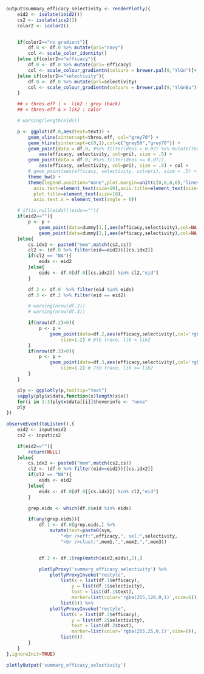 ```r
output$summary_efficacy_selectivity <- renderPlotly({
	eid2 <- isolate(ieid2())
	cs2 <- isolate(ics2())
	color2 <- icolor2()


	if(color2=="no gradient"){
		df.0 <- df.0 %>% mutate(pri="navy")
		col <- scale_color_identity()
	}else if(color2=="efficacy"){
		df.0 <- df.0 %>% mutate(pri=-efficacy)
		col <- scale_colour_gradientn(colours = brewer.pal(9,"YlGn")[4:9])
	}else if(color2=="selectivity"){
		df.0 <- df.0 %>% mutate(pri=selectivity)
		col <- scale_colour_gradientn(colours = brewer.pal(9,"YlGnBu")[4:9])
	}

	## > thres.eff | <  lik2 : grey (back)
	## < thres.eff & > lik2 : color

	# warning(length(eids))

	p <- ggplot(df.0,aes(text=text)) +
		geom_vline(xintercept=thres.eff, col="grey70") +
		geom_hline(yintercept=c(0,1),col=c("grey50","grey70")) + 
		geom_point(data = df.0, #%>% filter(dens > 0.07) %>% mutate(text="")),
			aes(efficacy, selectivity, col=pri), size = .5) +
		geom_point(data = df.0, #%>% filter(dens <= 0.07)),
			aes(efficacy, selectivity, col=pri), size = .5) + col +
		# geom_point(aes(efficacy, selectivity, col=pri), size = .5) + col +
		theme_bw() +
	    theme(legend.position="none",plot.margin=unit(c(0,0,0,0),"lines"),
	      axis.text=element_text(size=10),axis.title=element_text(size=10),
	      plot.title=element_text(size=10),
	      axis.text.x = element_text(angle = 0))

	# if(is.null(eids)||eids==""){
	if(eid2==""){
		p <- p + 
			geom_point(data=dummy[1,],aes(efficacy,selectivity),col=NA,size=1.2) + # 6th trace, lik < lik2
			geom_point(data=dummy[2,],aes(efficacy,selectivity),col=NA,size=1.2) # 7th trace, lik >= lik2
	}else{
		cs.idx2 <- paste0("mem",match(cs2,cs))
		cl2 <- (df.0 %>% filter(eid==eid2))[[cs.idx2]]
		if(cl2 == "NA"){
			eids <- eid2
		}else{
			eids <- df.0[df.0[[cs.idx2]] %in% cl2,"eid"]
		}

		df.2 <- df.0  %>% filter(eid %in% eids)
		df.3 <- df.2 %>% filter(eid == eid2)

		# warning(nrow(df.2))
		# warning(nrow(df.3))

		if(nrow(df.2)>0){
			p <- p +
				geom_point(data=df.2,aes(efficacy,selectivity),col='rgba(255,128,0,1)',
					size=1.2) # 6th trace, lik < lik2
		}
		if(nrow(df.3)>0){
			p <- p +
				geom_point(data=df.3,aes(efficacy,selectivity),col='rgba(255,25,0,1)',
					size=1.2) # 7th trace, lik >= lik2
		}
	}		

	ply <- ggplotly(p,tooltip="text")
	sapply(ply$x$data,function(x)length(x$x))
	for(i in 1:3)ply$x$data[[i]]$hoverinfo <- "none"
	ply
})

observeEvent(toListen(),{
	eid2 <- input$eid2
	cs2 <- input$cs2

	if(eid2==""){
		return(NULL)
	}else{
		cs.idx2 <- paste0("mem",match(cs2,cs))
		cl2 <- (df.0 %>% filter(eid==eid2))[[cs.idx2]]
		if(cl2 == "NA"){
			eids <- eid2
		}else{
			eids <- df.0[df.0[[cs.idx2]] %in% cl2,"eid"]
		}

		grep.eids <- which(df.0$eid %in% eids)

		if(any(grep.eids)){
			df.1 <- df.0[grep.eids,] %>%
				mutate(text=paste0(sym,
			        "<br />eff:",efficacy,", sel:",selectivity,
			        "<br />clust:",mem1,",",mem2,",",mem3))


			df.2 <- df.1[rep(match(eid2,eids),2),]

			plotlyProxy('summary_efficacy_selectivity') %>%
		        plotlyProxyInvoke("restyle", 
		        	list(x = list(df.1$efficacy), 
		        		y = list(df.1$selectivity),
		        		text = list(df.1$text),
		        		marker=list(color='rgba(255,128,0,1)',size=6)),
		        	list(5)) %>%
		        plotlyProxyInvoke("restyle", 
		        	list(x = list(df.2$efficacy), 
		        		y = list(df.2$selectivity),
		        		text = list(df.2$text),
		        		marker=list(color='rgba(255,25,0,1)',size=6)),
		        	list(6))
	    }
	}
},ignoreInit=TRUE)

```
```r
plotlyOutput('summary_efficacy_selectivity')
```
